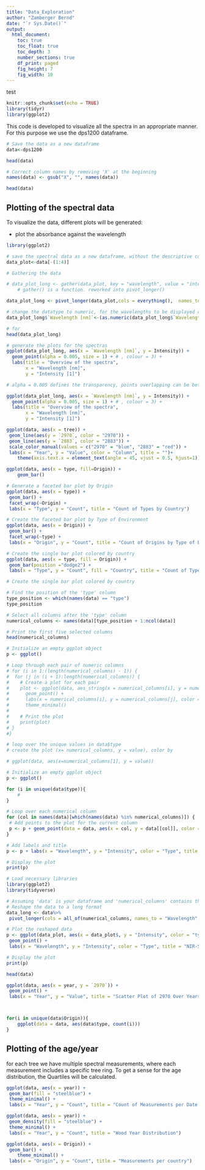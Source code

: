 ---
title: "Data_Exploration"
author: "Zamberger Bernd"
date: "`r Sys.Date()`"
output:
  html_document:
    toc: true
    toc_float: true
    toc_depth: 3
    number_sections: true
    df_print: paged
    fig_height: 7
    fig_width: 10
---
test
```{r setup, include=FALSE}
knitr::opts_chunk$set(echo = TRUE)
library(tidyr)
library(ggplot2)
```

This code is developed to visualize all the spectra in an appropriate manner. For this purpose we use the dps1200 dataframe. 
```{r data_definition}

# Save the data as a new dataframe
data<-dps1200

head(data)

```

```{r clean-up}

# Correct column names by removing 'X' at the beginning
names(data) <- gsub("X", "", names(data))

head(data)
```
## Plotting of the spectral data

To visualize the data, different plots will be generated: 

* plot the absorbance against the wavelength

```{r plot-spectra}
library(ggplot2)

# save the spectral data as a new dataframe, without the descriptive coloumns
data_plot<-data[-(1:4)]

# Gathering the data 

# data_plot_long <- gather(data_plot, key = "wavelength", value = "intensity") # gather was reworked to pivot_longer
	# gather() is a function. reworked into pivot_longer()

data_plot_long <- pivot_longer(data_plot,cols = everything(),  names_to="Wavelength [nm]", values_to = "Intensity")

# change the datatype to numeric, for the wavelengths to be displayed correctly
data_plot_long$`Wavelength [nm]`<-(as.numeric(data_plot_long$`Wavelength [nm]`))

# for
head(data_plot_long)

# generate the plots for the spectras
ggplot(data_plot_long, aes(x = `Wavelength [nm]`, y = Intensity)) +
  geom_point(alpha = 0.005, size = 1) + # , colour = 3) +
  labs(title = "Overview of the spectra",
       x = "Wavelength [nm]",
       y = "Intensity [1]")

# alpha = 0.005 defines the transparency, points overlapping can be better differentiated

ggplot(data_plot_long, aes(x = `Wavelength [nm]`, y = Intensity)) +
  geom_point(alpha = 0.005, size = 1) + # , colour = 3) +
  labs(title = "Overview of the spectra",
       x = "Wavelength [nm]",
       y = "Intensity [1]")

```

```{r}
ggplot(data, aes(x = tree)) +
 geom_line(aes(y = `2970`, color = "2970")) +
 geom_line(aes(y = `2883`, color = "2883")) +
 scale_color_manual(values = c("2970" = "blue", "2883" = "red")) +
 labs(x = "Year", y = "Value", color = "Column", title = "")+
	theme(axis.text.x = element_text(angle = 45, vjust = 0.5, hjust=1))
```


```{r}
ggplot(data, aes(x = type, fill=Origin)) + 
	geom_bar()

```


```{r}
# Generate a faceted bar plot by Origin
ggplot(data, aes(x = type)) +
 geom_bar() +
 facet_wrap(~Origin) +
 labs(x = "Type", y = "Count", title = "Count of Types by Country")

# Create the faceted bar plot by Type of Environment
ggplot(data, aes(x = Origin)) +
 geom_bar() +
 facet_wrap(~type) +
 labs(x = "Origin", y = "Count", title = "Count of Origins by Type of Environment")

# Create the single bar plot colored by country
ggplot(data, aes(x = type, fill = Origin)) +
 geom_bar(position ="dodge2") +
 labs(x = "Type", y = "Count", fill = "Country", title = "Count of Types by Country")

# Create the single bar plot colored by country
```


```{r}
# Find the position of the 'type' column
type_position <- which(names(data) == "type")
type_position

# Select all columns after the 'type' column
numerical_columns <- names(data)[type_position + 1:ncol(data)]

# Print the first five selected columns
head(numerical_columns)

# Initialize an empty ggplot object
p <- ggplot()

# Loop through each pair of numeric columns
# for (i in 1:(length(numerical_columns) - 1)) {
#  for (j in (i + 1):length(numerical_columns)) {
#    # Create a plot for each pair
#    plot <- ggplot(data, aes_string(x = numerical_columns[i], y = numerical_columns[j], color = "type")) +
#      geom_point() +
#      labs(x = numerical_columns[i], y = numerical_columns[j], color = "Type") +
#      theme_minimal()
#    
#    # Print the plot
#    print(plot)
# }
#}
```


```{r}
# loop over the unique values in data$type
# create the plot (x= numerical_columns, y = value), color by

# ggplot(data, aes(x=numerical_columns[1], y = value))

# Initialize an empty ggplot object
p <- ggplot()

for (i in unique(data$type)){
	# 
}

# Loop over each numerical column
for (col in names(data)[which(names(data) %in% numerical_columns)]) {
 # Add points to the plot for the current column
 p <- p + geom_point(data = data, aes(x = col, y = data[[col]], color = type))
}

# Add labels and title
p <- p + labs(x = "Wavelength", y = "Intensity", color = "Type", title = "NIR-Spectra Intensity by Wavelength and Type")

# Display the plot
print(p)

```
```{r}
# Load necessary libraries
library(ggplot2)
library(tidyverse)

# Assuming 'data' is your dataframe and 'numerical_columns' contains the names of your wavelength columns
# Reshape the data to a long format
data_long <- data%>%
 pivot_longer(cols = all_of(numerical_columns, names_to = "Wavelength", values_to = "Intensity"))

# Plot the reshaped data
p <- ggplot(data_plot, aes(x = data_plot$, y = "Intensity", color = "type")) +
 geom_point() +
 labs(x = "Wavelength", y = "Intensity", color = "Type", title = "NIR-Spectra Intensity by Wavelength and Type")

# Display the plot
print(p)

```


```{r coloured plot}
head(data)

ggplot(data, aes(x = year, y = `2970`)) +
 geom_point() +
 labs(x = "Year", y = "Value", title = "Scatter Plot of 2970 Over Years")



for(i in unique(data$Origin)){
	ggplot(data = data, aes(data$type, count(i)))
}
```


## Plotting of the age/year

for each tree we have multiple spectral measurements, where each measurement includes a specific tree ring. To get a sense for the age distribution, the Quartiles will be calculated. 

```{r}
ggplot(data, aes(x = year)) +
 geom_bar(fill = "steelblue") +
 theme_minimal() +
 labs(x = "Year", y = "Count", title = "Count of Measurements per Date of Wood growth")
```


```{r}
ggplot(data, aes(x = year)) +
 geom_density(fill = "steelblue") +
 theme_minimal() +
 labs(x = "Year", y = "Count", title = "Wood Year Distribution")
```


```{r}
ggplot(data, aes(x = Origin)) +
 geom_bar() +
	theme_minimal() +
 labs(x = "Origin", y = "Count", title = "Measurements per country")
```
